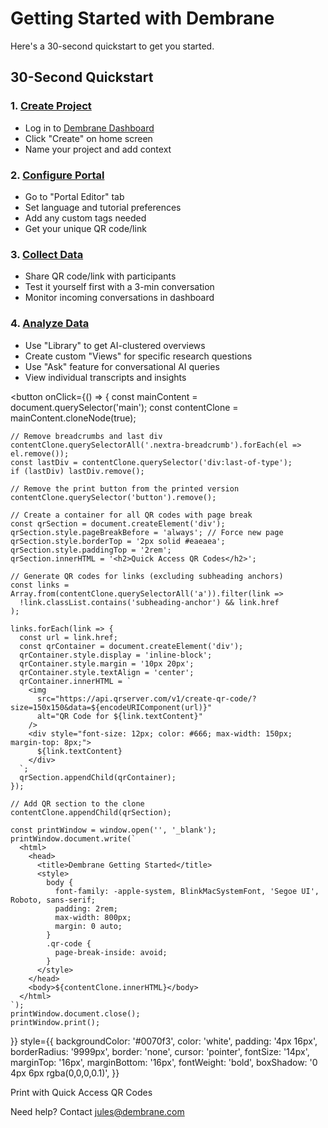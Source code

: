 # Getting Started with Dembrane
Here's a 30-second quickstart to get you started. 

## 30-Second Quickstart

### 1. [Create Project](getting-started/creating-project)

   - Log in to [Dembrane Dashboard](https://dashboard.dembrane.com)
   - Click "Create" on home screen
   - Name your project and add context


### 2. [Configure Portal](getting-started/portal-setup)

   - Go to "Portal Editor" tab
   - Set language and tutorial preferences
   - Add any custom tags needed
   - Get your unique QR code/link


### 3. [Collect Data](getting-started/collecting-data)

   - Share QR code/link with participants
   - Test it yourself first with a 3-min conversation
   - Monitor incoming conversations in dashboard


### 4. [Analyze Data](getting-started/analysis)

   - Use "Library" to get AI-clustered overviews
   - Create custom "Views" for specific research questions
   - Use "Ask" feature for conversational AI queries
   - View individual transcripts and insights

<button 
  onClick={() => {
    const mainContent = document.querySelector('main');
    const contentClone = mainContent.cloneNode(true);
    
    // Remove breadcrumbs and last div
    contentClone.querySelectorAll('.nextra-breadcrumb').forEach(el => el.remove());
    const lastDiv = contentClone.querySelector('div:last-of-type');
    if (lastDiv) lastDiv.remove();
    
    // Remove the print button from the printed version
    contentClone.querySelector('button').remove();

    // Create a container for all QR codes with page break
    const qrSection = document.createElement('div');
    qrSection.style.pageBreakBefore = 'always'; // Force new page
    qrSection.style.borderTop = '2px solid #eaeaea';
    qrSection.style.paddingTop = '2rem';
    qrSection.innerHTML = '<h2>Quick Access QR Codes</h2>';

    // Generate QR codes for links (excluding subheading anchors)
    const links = Array.from(contentClone.querySelectorAll('a')).filter(link => 
      !link.classList.contains('subheading-anchor') && link.href
    );

    links.forEach(link => {
      const url = link.href;
      const qrContainer = document.createElement('div');
      qrContainer.style.display = 'inline-block';
      qrContainer.style.margin = '10px 20px';
      qrContainer.style.textAlign = 'center';
      qrContainer.innerHTML = `
        <img 
          src="https://api.qrserver.com/v1/create-qr-code/?size=150x150&data=${encodeURIComponent(url)}" 
          alt="QR Code for ${link.textContent}"
        />
        <div style="font-size: 12px; color: #666; max-width: 150px; margin-top: 8px;">
          ${link.textContent}
        </div>
      `;
      qrSection.appendChild(qrContainer);
    });

    // Add QR section to the clone
    contentClone.appendChild(qrSection);
    
    const printWindow = window.open('', '_blank');
    printWindow.document.write(`
      <html>
        <head>
          <title>Dembrane Getting Started</title>
          <style>
            body { 
              font-family: -apple-system, BlinkMacSystemFont, 'Segoe UI', Roboto, sans-serif;
              padding: 2rem;
              max-width: 800px;
              margin: 0 auto;
            }
            .qr-code {
              page-break-inside: avoid;
            }
          </style>
        </head>
        <body>${contentClone.innerHTML}</body>
      </html>
    `);
    printWindow.document.close();
    printWindow.print();
  }}
  style={{
    backgroundColor: '#0070f3',
    color: 'white',
    padding: '4px 16px',
    borderRadius: '9999px',
    border: 'none',
    cursor: 'pointer',
    fontSize: '14px',
    marginTop: '16px',
    marginBottom: '16px',
    fontWeight: 'bold',
    boxShadow: '0 4px 6px rgba(0,0,0,0.1)',
  }}
>
  Print with Quick Access QR Codes
</button>

Need help? Contact jules@dembrane.com



